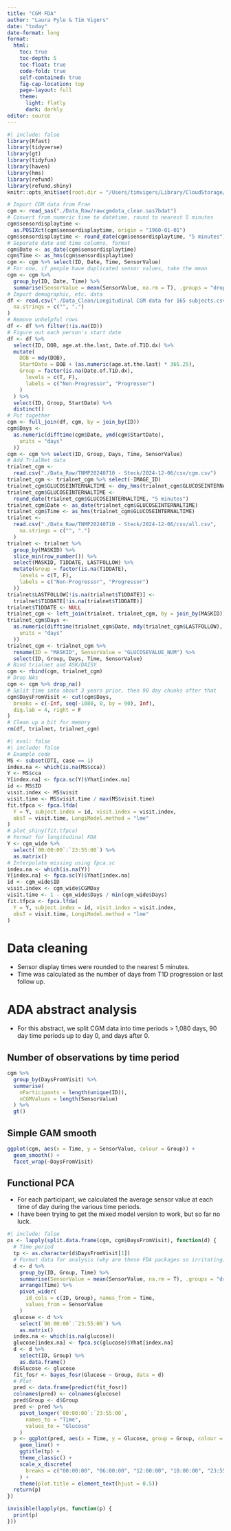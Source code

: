 ```yaml
---
title: "CGM FDA"
author: "Laura Pyle & Tim Vigers"
date: "today"
date-format: long
format:
  html:
    toc: true
    toc-depth: 5
    toc-float: true
    code-fold: true
    self-contained: true
    fig-cap-location: top
    page-layout: full
    theme:
      light: flatly
      dark: darkly
editor: source
---
```


```r
#| include: false
library(Rfast)
library(tidyverse)
library(gt)
library(tidyfun)
library(haven)
library(hms)
library(refund)
library(refund.shiny)
knitr::opts_knit$set(root.dir = "/Users/timvigers/Library/CloudStorage/OneDrive-TheUniversityofColoradoDenver/Vigers/BDC/Andrea Steck/Advanced CGM and OGTT")
```

```r
# Import CGM data from Fran
cgm <- read_sas("./Data_Raw/rawcgmdata_clean.sas7bdat")
# Convert from numeric time to datetime, round to nearest 5 minutes
cgm$sensordisplaytime <-
  as.POSIXct(cgm$sensordisplaytime, origin = "1960-01-01")
cgm$sensordisplaytime <- round_date(cgm$sensordisplaytime, "5 minutes")
# Separate date and time columns, format
cgm$Date <- as_date(cgm$sensordisplaytime)
cgm$Time <- as_hms(cgm$sensordisplaytime)
cgm <- cgm %>% select(ID, Date, Time, SensorValue)
# For now, if people have duplicated sensor values, take the mean
cgm <- cgm %>%
  group_by(ID, Date, Time) %>%
  summarise(SensorValue = mean(SensorValue, na.rm = T), .groups = "drop")
# Import demographic, etc. data
df <- read.csv("./Data_Clean/Longitudinal CGM data for 165 subjects.csv",
  na.strings = c("", ".")
)
# Remove unhelpful rows
df <- df %>% filter(!is.na(ID))
# Figure out each person's start date
df <- df %>%
  select(ID, DOB, age.at.the.last, Date.of.T1D.dx) %>%
  mutate(
    DOB = mdy(DOB),
    StartDate = DOB + (as.numeric(age.at.the.last) * 365.25),
    Group = factor(is.na(Date.of.T1D.dx),
      levels = c(T, F),
      labels = c("Non-Progressor", "Progressor")
    )
  ) %>%
  select(ID, Group, StartDate) %>%
  distinct()
# Put together
cgm <- full_join(df, cgm, by = join_by(ID))
cgm$Days <-
  as.numeric(difftime(cgm$Date, ymd(cgm$StartDate),
    units = "days"
  ))
cgm <- cgm %>% select(ID, Group, Days, Time, SensorValue)
# Add TrialNet data
trialnet_cgm <-
  read.csv("./Data_Raw/TNMP20240710 - Steck/2024-12-06/csv/cgm.csv")
trialnet_cgm <- trialnet_cgm %>% select(-IMAGE_ID)
trialnet_cgm$GLUCOSEINTERNALTIME <- dmy_hms(trialnet_cgm$GLUCOSEINTERNALTIME)
trialnet_cgm$GLUCOSEINTERNALTIME <-
  round_date(trialnet_cgm$GLUCOSEINTERNALTIME, "5 minutes")
trialnet_cgm$Date <- as_date(trialnet_cgm$GLUCOSEINTERNALTIME)
trialnet_cgm$Time <- as_hms(trialnet_cgm$GLUCOSEINTERNALTIME)
trialnet <-
  read.csv("./Data_Raw/TNMP20240710 - Steck/2024-12-06/csv/all.csv",
    na.strings = c("", ".")
  )
trialnet <- trialnet %>%
  group_by(MASKID) %>%
  slice_min(row_number()) %>%
  select(MASKID, T1DDATE, LASTFOLLOW) %>%
  mutate(Group = factor(is.na(T1DDATE),
    levels = c(T, F),
    labels = c("Non-Progressor", "Progressor")
  ))
trialnet$LASTFOLLOW[!is.na(trialnet$T1DDATE)] <-
  trialnet$T1DDATE[!is.na(trialnet$T1DDATE)]
trialnet$T1DDATE <- NULL
trialnet_cgm <- left_join(trialnet, trialnet_cgm, by = join_by(MASKID))
trialnet_cgm$Days <-
  as.numeric(difftime(trialnet_cgm$Date, mdy(trialnet_cgm$LASTFOLLOW),
    units = "days"
  ))
trialnet_cgm <- trialnet_cgm %>%
  rename(ID = "MASKID", SensorValue = "GLUCOSEVALUE_NUM") %>%
  select(ID, Group, Days, Time, SensorValue)
# Bind trialnet and ASK/DAISY
cgm <- rbind(cgm, trialnet_cgm)
# Drop NAs
cgm <- cgm %>% drop_na()
# Split time into about 3 years prior, then 90 day chunks after that
cgm$DaysFromVisit <- cut(cgm$Days,
  breaks = c(-Inf, seq(-1080, 0, by = 90), Inf),
  dig.lab = 4, right = F
)
# Clean up a bit for memory
rm(df, trialnet, trialnet_cgm)
```

```r
#| eval: false
#| include: false
# Example code
MS <- subset(DTI, case == 1)
index.na <- which(is.na(MS$cca))
Y <- MS$cca
Y[index.na] <- fpca.sc(Y)$Yhat[index.na]
id <- MS$ID
visit.index <- MS$visit
visit.time <- MS$visit.time / max(MS$visit.time)
fit.tfpca <- fpca.lfda(
  Y = Y, subject.index = id, visit.index = visit.index,
  obsT = visit.time, LongiModel.method = "lme"
)
# plot_shiny(fit.tfpca)
# Format for longitudinal FDA
Y <- cgm_wide %>%
  select(`00:00:00`:`23:55:00`) %>%
  as.matrix()
# Interpolate missing using fpca.sc
index.na <- which(is.na(Y))
Y[index.na] <- fpca.sc(Y)$Yhat[index.na]
id <- cgm_wide$ID
visit.index <- cgm_wide$CGMDay
visit.time <- 1 - cgm_wide$Days / min(cgm_wide$Days)
fit.tfpca <- fpca.lfda(
  Y = Y, subject.index = id, visit.index = visit.index,
  obsT = visit.time, LongiModel.method = "lme"
)
```

# Data cleaning

- Sensor display times were rounded to the nearest 5 minutes.
- Time was calculated as the number of days from T1D progression or last follow up.

# ADA abstract analysis

- For this abstract, we split CGM data into time periods > 1,080 days, 90 day time periods up to day 0, and days after 0.

## Number of observations by time period

```r
cgm %>%
  group_by(DaysFromVisit) %>%
  summarise(
    nParticipants = length(unique(ID)),
    nCGMValues = length(SensorValue)
  ) %>%
  gt()
```

## Simple GAM smooth

```r
ggplot(cgm, aes(x = Time, y = SensorValue, colour = Group)) +
  geom_smooth() +
  facet_wrap(~DaysFromVisit)
```

## Functional PCA

- For each participant, we calculated the average sensor value at each time of day during the various time periods.
- I have been trying to get the mixed model version to work, but so far no luck.

```r
#| include: false
ps <- lapply(split.data.frame(cgm, cgm$DaysFromVisit), function(d) {
  # Time period
  tp <- as.character(d$DaysFromVisit[1])
  # Format data for analysis (why are these FDA packages so irritating)
  d <- d %>%
    group_by(ID, Group, Time) %>%
    summarise(SensorValue = mean(SensorValue, na.rm = T), .groups = "drop") %>%
    arrange(Time) %>%
    pivot_wider(
      id_cols = c(ID, Group), names_from = Time,
      values_from = SensorValue
    )
  glucose <- d %>%
    select(`00:00:00`:`23:55:00`) %>%
    as.matrix()
  index.na <- which(is.na(glucose))
  glucose[index.na] <- fpca.sc(glucose)$Yhat[index.na]
  d <- d %>%
    select(ID, Group) %>%
    as.data.frame()
  d$Glucose <- glucose
  fit_fosr <- bayes_fosr(Glucose ~ Group, data = d)
  # Plot
  pred <- data.frame(predict(fit_fosr))
  colnames(pred) <- colnames(glucose)
  pred$Group <- d$Group
  pred <- pred %>%
    pivot_longer(`00:00:00`:`23:55:00`,
      names_to = "Time",
      values_to = "Glucose"
    )
  p <- ggplot(pred, aes(x = Time, y = Glucose, group = Group, colour = Group)) +
    geom_line() +
    ggtitle(tp) +
    theme_classic() +
    scale_x_discrete(
      breaks = c("00:00:00", "06:00:00", "12:00:00", "18:00:00", "23:55:00")
    ) +
    theme(plot.title = element_text(hjust = 0.5))
  return(p)
})
```

```r
invisible(lapply(ps, function(p) {
  print(p)
}))
```
